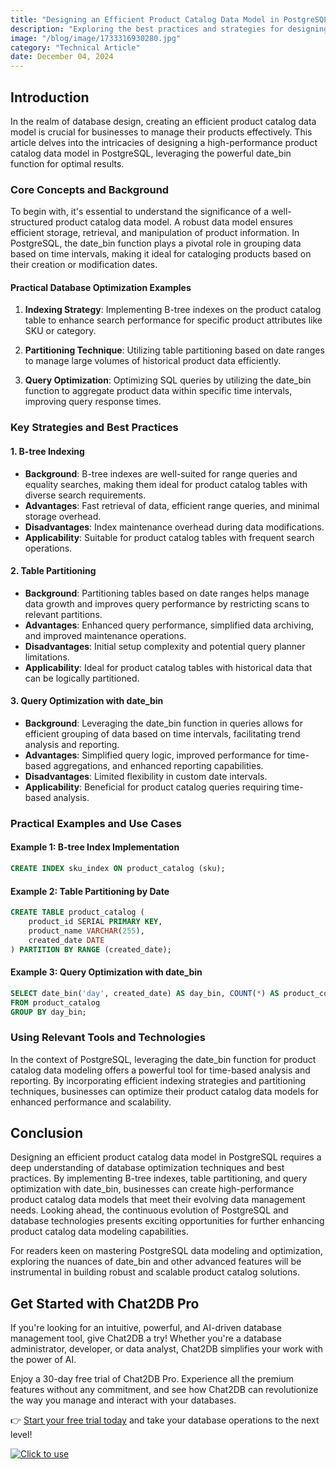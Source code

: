 ```yaml
---
title: "Designing an Efficient Product Catalog Data Model in PostgreSQL using date_bin"
description: "Exploring the best practices and strategies for designing a high-performance product catalog data model in PostgreSQL with a focus on date_bin function."
image: "/blog/image/1733316930280.jpg"
category: "Technical Article"
date: December 04, 2024
---
```


## Introduction

In the realm of database design, creating an efficient product catalog data model is crucial for businesses to manage their products effectively. This article delves into the intricacies of designing a high-performance product catalog data model in PostgreSQL, leveraging the powerful date_bin function for optimal results.

### Core Concepts and Background

To begin with, it's essential to understand the significance of a well-structured product catalog data model. A robust data model ensures efficient storage, retrieval, and manipulation of product information. In PostgreSQL, the date_bin function plays a pivotal role in grouping data based on time intervals, making it ideal for cataloging products based on their creation or modification dates.

#### Practical Database Optimization Examples

1. **Indexing Strategy**: Implementing B-tree indexes on the product catalog table to enhance search performance for specific product attributes like SKU or category.

2. **Partitioning Technique**: Utilizing table partitioning based on date ranges to manage large volumes of historical product data efficiently.

3. **Query Optimization**: Optimizing SQL queries by utilizing the date_bin function to aggregate product data within specific time intervals, improving query response times.

### Key Strategies and Best Practices

#### 1. B-tree Indexing

- **Background**: B-tree indexes are well-suited for range queries and equality searches, making them ideal for product catalog tables with diverse search requirements.
- **Advantages**: Fast retrieval of data, efficient range queries, and minimal storage overhead.
- **Disadvantages**: Index maintenance overhead during data modifications.
- **Applicability**: Suitable for product catalog tables with frequent search operations.

#### 2. Table Partitioning

- **Background**: Partitioning tables based on date ranges helps manage data growth and improves query performance by restricting scans to relevant partitions.
- **Advantages**: Enhanced query performance, simplified data archiving, and improved maintenance operations.
- **Disadvantages**: Initial setup complexity and potential query planner limitations.
- **Applicability**: Ideal for product catalog tables with historical data that can be logically partitioned.

#### 3. Query Optimization with date_bin

- **Background**: Leveraging the date_bin function in queries allows for efficient grouping of data based on time intervals, facilitating trend analysis and reporting.
- **Advantages**: Simplified query logic, improved performance for time-based aggregations, and enhanced reporting capabilities.
- **Disadvantages**: Limited flexibility in custom date intervals.
- **Applicability**: Beneficial for product catalog queries requiring time-based analysis.

### Practical Examples and Use Cases

#### Example 1: B-tree Index Implementation

```sql
CREATE INDEX sku_index ON product_catalog (sku);
```

#### Example 2: Table Partitioning by Date

```sql
CREATE TABLE product_catalog (
    product_id SERIAL PRIMARY KEY,
    product_name VARCHAR(255),
    created_date DATE
) PARTITION BY RANGE (created_date);
```

#### Example 3: Query Optimization with date_bin

```sql
SELECT date_bin('day', created_date) AS day_bin, COUNT(*) AS product_count
FROM product_catalog
GROUP BY day_bin;
```

### Using Relevant Tools and Technologies

In the context of PostgreSQL, leveraging the date_bin function for product catalog data modeling offers a powerful tool for time-based analysis and reporting. By incorporating efficient indexing strategies and partitioning techniques, businesses can optimize their product catalog data models for enhanced performance and scalability.

## Conclusion

Designing an efficient product catalog data model in PostgreSQL requires a deep understanding of database optimization techniques and best practices. By implementing B-tree indexes, table partitioning, and query optimization with date_bin, businesses can create high-performance product catalog data models that meet their evolving data management needs. Looking ahead, the continuous evolution of PostgreSQL and database technologies presents exciting opportunities for further enhancing product catalog data modeling capabilities.

For readers keen on mastering PostgreSQL data modeling and optimization, exploring the nuances of date_bin and other advanced features will be instrumental in building robust and scalable product catalog solutions.

## Get Started with Chat2DB Pro

If you're looking for an intuitive, powerful, and AI-driven database management tool, give Chat2DB a try! Whether you're a database administrator, developer, or data analyst, Chat2DB simplifies your work with the power of AI.

Enjoy a 30-day free trial of Chat2DB Pro. Experience all the premium features without any commitment, and see how Chat2DB can revolutionize the way you manage and interact with your databases.

👉 [Start your free trial today](https://chat2db.ai/pricing) and take your database operations to the next level!


[![Click to use](/image/blog/bg/chat2db.jpg)](https://app.chat2db-ai.com/)
